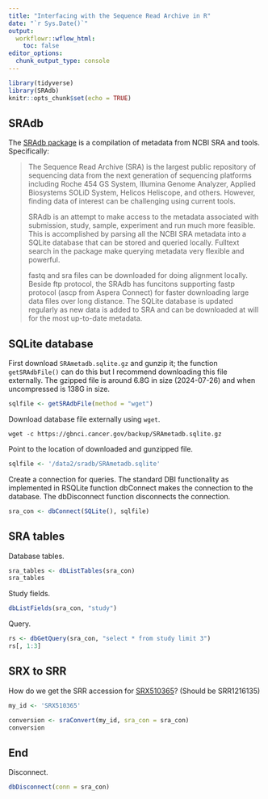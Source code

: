 ```yaml
---
title: "Interfacing with the Sequence Read Archive in R"
date: "`r Sys.Date()`"
output:
  workflowr::wflow_html:
    toc: false
editor_options:
  chunk_output_type: console
---
```


```r
library(tidyverse)
library(SRAdb)
knitr::opts_chunk$set(echo = TRUE)
```

## SRAdb

The [SRAdb package](https://www.bioconductor.org/packages/release/bioc/html/SRAdb.html) is a compilation of metadata from NCBI SRA and tools. Specifically:

> The Sequence Read Archive (SRA) is the largest public repository of sequencing data from the next generation of sequencing platforms including Roche 454 GS System, Illumina Genome Analyzer, Applied Biosystems SOLiD System, Helicos Heliscope, and others. However, finding data of interest can be challenging using current tools.
>
> SRAdb is an attempt to make access to the metadata associated with submission, study, sample, experiment and run much more feasible. This is accomplished by parsing all the NCBI SRA metadata into a SQLite database that can be stored and queried locally. Fulltext search in the package make querying metadata very flexible and powerful.
>
> fastq and sra files can be downloaded for doing alignment locally. Beside ftp protocol, the SRAdb has funcitons supporting fastp protocol (ascp from Aspera Connect) for faster downloading large data files over long distance. The SQLite database is updated regularly as new data is added to SRA and can be downloaded at will for the most up-to-date metadata. 

## SQLite database

First download `SRAmetadb.sqlite.gz` and gunzip it; the function `getSRAdbFile()` can do this but I recommend downloading this file externally. The gzipped file is around 6.8G in size (2024-07-26) and when uncompressed is 138G in size.

```r
sqlfile <- getSRAdbFile(method = "wget")
```

Download database file externally using `wget`.

```
wget -c https://gbnci.cancer.gov/backup/SRAmetadb.sqlite.gz
```

Point to the location of downloaded and gunzipped file.

```r
sqlfile <- '/data2/sradb/SRAmetadb.sqlite'
```

Create a connection for queries. The standard DBI functionality as implemented in RSQLite function dbConnect makes the connection to the database. The dbDisconnect function disconnects the connection.

```r
sra_con <- dbConnect(SQLite(), sqlfile)
```

## SRA tables

Database tables.

```r
sra_tables <- dbListTables(sra_con)
sra_tables
```

Study fields.

```r
dbListFields(sra_con, "study")
```

Query.

```r
rs <- dbGetQuery(sra_con, "select * from study limit 3")
rs[, 1:3]
```

## SRX to SRR

How do we get the SRR accession for [SRX510365](https://www.ncbi.nlm.nih.gov/sra/SRX510365[accn])? (Should be SRR1216135)

```r
my_id <- 'SRX510365'

conversion <- sraConvert(my_id, sra_con = sra_con)
conversion
```

## End

Disconnect.

```r
dbDisconnect(conn = sra_con)
```
